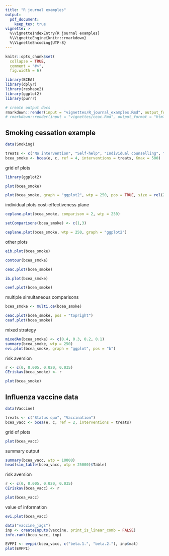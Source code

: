 ```yaml
---
title: "R journal examples"
output:
  pdf_document: 
    keep_tex: true
vignette: >
  %\VignetteIndexEntry{R journal examples}
  %\VignetteEngine{knitr::rmarkdown}
  %\VignetteEncoding{UTF-8}
---
```


<!-- these are taken directly from the BCEA book by G Baio -->

```r
knitr::opts_chunk$set(
  collapse = TRUE,
  comment = "#>",
  fig.width = 6)
```

```r
library(BCEA)
library(dplyr)
library(reshape2)
library(ggplot2)
library(purrr)
```


```r
# create output docs
rmarkdown::render(input = "vignettes/R_journal_examples.Rmd", output_format = "latex_document", output_dir = "vignettes")
# rmarkdown::render(input = "vignettes/ceac.Rmd", output_format = "html_document", output_dir = "vignettes")
```


## Smoking cessation example

```r
data(Smoking)

treats <- c("No intervention", "Self-help", "Individual counselling", "Group counselling")
bcea_smoke <- bcea(e, c, ref = 4, interventions = treats, Kmax = 500)
```

grid of plots

```r
library(ggplot2)

plot(bcea_smoke)

plot(bcea_smoke, graph = "ggplot2", wtp = 250, pos = TRUE, size = rel(2), ICER.size = 2)
```

individual plots
cost-effectiveness plane

```r
ceplane.plot(bcea_smoke, comparison = 2, wtp = 250)

setComparisons(bcea_smoke) <- c(1,3)

ceplane.plot(bcea_smoke, wtp = 250, graph = "ggplot2")
```

other plots

```r
eib.plot(bcea_smoke)

contour(bcea_smoke)

ceac.plot(bcea_smoke)

ib.plot(bcea_smoke)

ceef.plot(bcea_smoke)
```

multiple simultaneous comparisons

```r
bcea_smoke <- multi.ce(bcea_smoke)

ceac.plot(bcea_smoke, pos = "topright")
ceaf.plot(bcea_smoke)
```

mixed strategy

```r
mixedAn(bcea_smoke) <- c(0.4, 0.3, 0.2, 0.1)
summary(bcea_smoke, wtp = 250)
evi.plot(bcea_smoke, graph = "ggplot", pos = "b")
```

risk aversion

```r
r <- c(0, 0.005, 0.020, 0.035)
CEriskav(bcea_smoke) <- r

plot(bcea_smoke)
```


## Influenza vaccine data

```r
data(Vaccine)

treats <- c("Status quo", "Vaccination")
bcea_vacc <- bcea(e, c, ref = 2, interventions = treats)
```

grid of plots

```r
plot(bcea_vacc)
```

summary output

```r
summary(bcea_vacc, wtp = 10000)
head(sim_table(bcea_vacc, wtp = 25000)$Table)
```

risk aversion

```r
r <- c(0, 0.005, 0.020, 0.035)
CEriskav(bcea_vacc) <- r

plot(bcea_vacc)
```

value of information

```r
evi.plot(bcea_vacc)
```

```r
data("vaccine_jags")
inp <- createInputs(vaccine, print_is_linear_comb = FALSE)
info.rank(bcea_vacc, inp)
```

```r
EVPPI <- evppi(bcea_vacc, c("beta.1.", "beta.2."), inp$mat)
plot(EVPPI)
```


